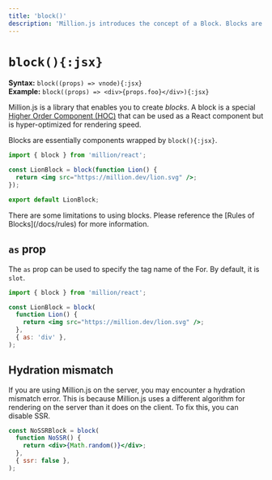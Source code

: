 ```yaml
---
title: 'block()'
description: 'Million.js introduces the concept of a Block. Blocks are a way for React components to be rendered using the Million.js virtual DOM.'
---
```



# `block(){:jsx}`

<AutomaticModeWarning />

**Syntax:** `block((props) => vnode){:jsx}`\
**Example:** `block((props) => <div>{props.foo}</div>){:jsx}`

Million.js is a library that enables you to create _blocks_. A block is a special [Higher Order Component (HOC)](https://legacy.reactjs.org/docs/higher-order-components.html) that can be used as a React component but is hyper-optimized for rendering speed.

Blocks are essentially components wrapped by `block(){:jsx}`.

```jsx
import { block } from 'million/react';

const LionBlock = block(function Lion() {
  return <img src="https://million.dev/lion.svg" />;
});

export default LionBlock;
```

<Callout type="warning">
  There are some limitations to using blocks. Please reference the [Rules of
  Blocks](/docs/rules) for more information.
</Callout>

## `as` prop

The `as` prop can be used to specify the tag name of the For. By default, it is `slot`.

```jsx
import { block } from 'million/react';

const LionBlock = block(
  function Lion() {
    return <img src="https://million.dev/lion.svg" />;
  },
  { as: 'div' },
);
```

## Hydration mismatch

If you are using Million.js on the server, you may encounter a hydration mismatch error. This is because Million.js uses a different algorithm for rendering on the server than it does on the client. To fix this, you can disable SSR.

```jsx
const NoSSRBlock = block(
  function NoSSR() {
    return <div>{Math.random()}</div>;
  },
  { ssr: false },
);
```
